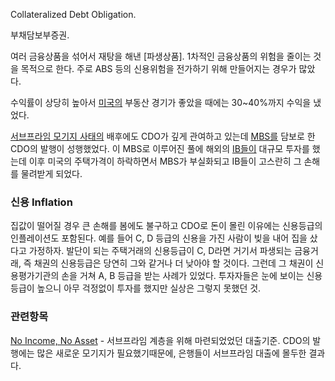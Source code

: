 Collateralized Debt Obligation.

부채담보부증권.

여러 금융상품을 섞어서 재탕을 해낸 [파생상품]. 1차적인 금융상품의 위험을 줄이는 것을 목적으로 한다. 주로 ABS 등의 신용위험을 전가하기 위해 만들어지는 경우가 많았다.

수익률이 상당히 높아서 [[미국]]의 부동산 경기가 좋았을 때에는 30~40%까지 수익을 냈었다. 

[[서브프라임 모기지 사태]]의 배후에도 CDO가 깊게 관여하고 있는데 [[MBS]]를 담보로 한 CDO의 발행이 성행했었다. 이 MBS로 이루어진 풀에 해외의 [[IB]]들이 대규모 투자를 했는데 이후 미국의 주택가격이 하락하면서 MBS가 부실화되고 IB들이 고스란히 그 손해를 물려받게 되었다. 

=== 신용 Inflation ===
집값이 떨어질 경우 큰 손해를 봄에도 불구하고 CDO로 돈이 몰린 이유에는 신용등급의 인플레이션도 포함된다. 예를 들어 C, D 등급의 신용을 가진 사람이 빚을 내어 집을 샀다고 가정하자. 발단이 되는 주택거래의 신용등급이 C, D라면 거기서 파생되는 금융거래, 즉 채권의 신용등급은 당연히 그와 같거나 더 낮아야 할 것이다. 그런데 그 채권이 신용평가기관의 손을 거쳐 A, B 등급을 받는 사례가 있었다. 투자자들은 눈에 보이는 신용등급이 높으니 아무 걱정없이 투자를 했지만 실상은 그렇지 못했던 것.

=== 관련항목 ===
[[No Income, No Asset]] - 서브프라임 계층을 위해 마련되었었던 대출기준. CDO의 발행에는 많은 새로운 모기지가 필요했기때문에, 은행들이 서브프라임 대출에 몰두한 결과다.

